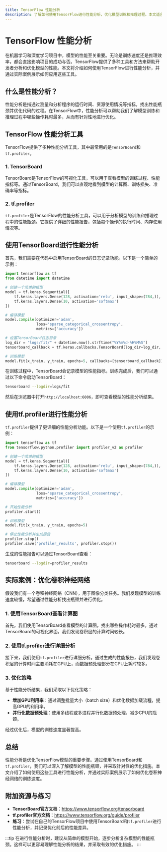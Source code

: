 ```yaml
---
title: TensorFlow 性能分析
description: 了解如何使用TensorFlow进行性能分析，优化模型训练和推理过程。本文适合初学者，涵盖基本概念、工具使用和实际案例。
---
```


# TensorFlow 性能分析

在机器学习和深度学习项目中，模型的性能至关重要。无论是训练速度还是推理效率，都会直接影响项目的成功与否。TensorFlow提供了多种工具和方法来帮助开发者分析和优化模型的性能。本文将介绍如何使用TensorFlow进行性能分析，并通过实际案例展示如何应用这些工具。

## 什么是性能分析？

性能分析是指通过测量和分析程序的运行时间、资源使用情况等指标，找出性能瓶颈并优化代码的过程。在TensorFlow中，性能分析可以帮助我们了解模型训练和推理过程中哪些操作耗时最多，从而有针对性地进行优化。

## TensorFlow 性能分析工具

TensorFlow提供了多种性能分析工具，其中最常用的是`TensorBoard`和`tf.profiler`。

### 1. TensorBoard

TensorBoard是TensorFlow的可视化工具，可以用于查看模型的训练过程、性能指标等。通过TensorBoard，我们可以直观地看到模型的计算图、训练损失、准确率等指标。

### 2. tf.profiler

`tf.profiler`是TensorFlow的性能分析工具，可以用于分析模型的训练和推理过程中的性能瓶颈。它提供了详细的性能报告，包括每个操作的执行时间、内存使用情况等。

## 使用TensorBoard进行性能分析

首先，我们需要在代码中启用TensorBoard的日志记录功能。以下是一个简单的示例：

```python
import tensorflow as tf
from datetime import datetime

# 创建一个简单的模型
model = tf.keras.Sequential([
    tf.keras.layers.Dense(128, activation='relu', input_shape=(784,)),
    tf.keras.layers.Dense(10, activation='softmax')
])

# 编译模型
model.compile(optimizer='adam',
              loss='sparse_categorical_crossentropy',
              metrics=['accuracy'])

# 设置TensorBoard日志目录
log_dir = "logs/fit/" + datetime.now().strftime("%Y%m%d-%H%M%S")
tensorboard_callback = tf.keras.callbacks.TensorBoard(log_dir=log_dir, histogram_freq=1)

# 训练模型
model.fit(x_train, y_train, epochs=5, callbacks=[tensorboard_callback])
```

在训练过程中，TensorBoard会记录模型的性能指标。训练完成后，我们可以通过以下命令启动TensorBoard：

```bash
tensorboard --logdir=logs/fit
```

然后在浏览器中打开`http://localhost:6006`，即可查看模型的性能分析结果。

## 使用tf.profiler进行性能分析

`tf.profiler`提供了更详细的性能分析功能。以下是一个使用`tf.profiler`的示例：

```python
import tensorflow as tf
from tensorflow.python.profiler import profiler_v2 as profiler

# 创建一个简单的模型
model = tf.keras.Sequential([
    tf.keras.layers.Dense(128, activation='relu', input_shape=(784,)),
    tf.keras.layers.Dense(10, activation='softmax')
])

# 编译模型
model.compile(optimizer='adam',
              loss='sparse_categorical_crossentropy',
              metrics=['accuracy'])

# 开始性能分析
profiler.start()

# 训练模型
model.fit(x_train, y_train, epochs=5)

# 停止性能分析并生成报告
profiler.stop()
profiler.save('profiler_results', profiler.stop())
```

生成的性能报告可以通过TensorBoard查看：

```bash
tensorboard --logdir=profiler_results
```

## 实际案例：优化卷积神经网络

假设我们有一个卷积神经网络（CNN），用于图像分类任务。我们发现模型的训练速度较慢，希望通过性能分析找出瓶颈并进行优化。

### 1. 使用TensorBoard查看计算图

首先，我们使用TensorBoard查看模型的计算图，找出哪些操作耗时最多。通过TensorBoard的可视化界面，我们发现卷积层的计算时间较长。

### 2. 使用tf.profiler进行详细分析

接下来，我们使用`tf.profiler`进行详细分析。通过生成的性能报告，我们发现卷积层的计算时间主要消耗在GPU上，而数据预处理部分在CPU上耗时较多。

### 3. 优化策略

基于性能分析结果，我们采取以下优化策略：

- **增加GPU利用率**：通过调整批量大小（batch size）和优化数据加载流程，提高GPU的利用率。
- **并行化数据预处理**：使用多线程或多进程并行化数据预处理，减少CPU的瓶颈。

经过优化后，模型的训练速度显著提高。

## 总结

性能分析是优化TensorFlow模型的重要步骤。通过使用TensorBoard和`tf.profiler`，我们可以深入了解模型的性能瓶颈，并采取针对性的优化措施。本文介绍了如何使用这些工具进行性能分析，并通过实际案例展示了如何优化卷积神经网络的训练速度。

## 附加资源与练习

- **TensorBoard官方文档**：https://www.tensorflow.org/tensorboard
- **tf.profiler官方文档**：https://www.tensorflow.org/guide/profiler
- **练习**：尝试在自己的TensorFlow项目中使用TensorBoard和`tf.profiler`进行性能分析，并记录优化前后的性能差异。

:::tip
在进行性能分析时，建议从简单的模型开始，逐步分析复杂模型的性能瓶颈。这样可以更容易理解性能分析的结果，并采取有效的优化措施。
:::